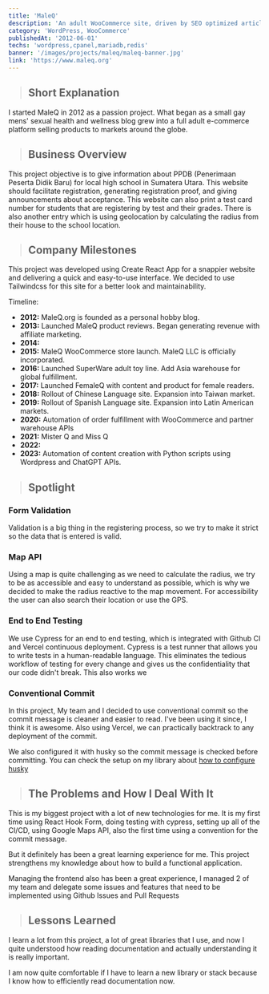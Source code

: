 ```yaml
---
title: 'MaleQ'
description: 'An adult WooCommerce site, driven by SEO optimized articles. Core content relating to gay mens wellness and sexual health.'
category: 'WordPress, WooCommerce'
publishedAt: '2012-06-01'
techs: 'wordpress,cpanel,mariadb,redis'
banner: '/images/projects/maleq/maleq-banner.jpg'
link: 'https://www.maleq.org'
---
```


> ## Short Explanation

I started MaleQ in 2012 as a passion project. What began as a small gay mens' sexual health and wellness blog grew into a full adult e-commerce platform selling products to markets around the globe.

> ## Business Overview

This project objective is to give information about PPDB (Penerimaan Peserta Didik Baru) for local high school in Sumatera Utara. This website should facilitate registration, generating registration proof, and giving announcements about acceptance. This website can also print a test card number for students that are registering by test and their grades. There is also another entry which is using geolocation by calculating the radius from their house to the school location.

> ## Company Milestones

This project was developed using Create React App for a snappier website and delivering a quick and easy-to-use interface. We decided to use Tailwindcss for this site for a better look and maintainability.

Timeline:

- **2012:** MaleQ.org is founded as a personal hobby blog.
- **2013:** Launched MaleQ product reviews. Began generating revenue with affiliate marketing.
- **2014:**
- **2015:** MaleQ WooCommerce store launch. MaleQ LLC is officially incorporated.
- **2016:** Launched SuperWare adult toy line. Add Asia warehouse for global fulfillment.
- **2017:** Launched FemaleQ with content and product for female readers.
- **2018:** Rollout of Chinese Language site. Expansion into Taiwan market.
- **2019:** Rollout of Spanish Language site. Expansion into Latin American markets.
- **2020:** Automation of order fulfillment with WooCommerce and partner warehouse APIs
- **2021:** Mister Q and Miss Q
- **2022:**
- **2023:** Automation of content creation with Python scripts using Wordpress and ChatGPT APIs.

<SplitImage>
  <Split>
    <CustomImg
      mdx
      className='!mb-0'
      publicId='/images/projects/maleq/prestasi-tesmandiri_zjaaer'
      alt='prestasi-tesmandiri'
      width={1440}
      height={2899}
    />
    <CustomImg
      mdx
      publicId='/images/projects/maleq/acceptance_tvjpmi'
      alt='acceptance'
      width={1280}
      height={908}
    />
  </Split>
  <Split>
    <CustomImg
      mdx
      className='!mb-0'
      publicId='/images/projects/maleq/zonasi_djqq65'
      alt='zonasi'
      width={1440}
      height={2537}
    />
    <CustomImg
      mdx
      publicId='/images/projects/maleq/not-accepted_gxl5qm'
      alt='not-accepted'
      width={1280}
      height={826}
    />
  </Split>
</SplitImage>

> ## Spotlight

### Form Validation

Validation is a big thing in the registering process, so we try to make it strict so the data that is entered is valid.

### Map API

Using a map is quite challenging as we need to calculate the radius, we try to be as accessible and easy to understand as possible, which is why we decided to make the radius reactive to the map movement. For accessibility the user can also search their location or use the GPS.

<LiteYouTubeEmbed
  id='ns5CZpU3yII'
  poster='maxresdefault'
  title='Map API'
  noCookie={true}
/>

### End to End Testing

We use Cypress for an end to end testing, which is integrated with Github CI and Vercel continuous deployment. Cypress is a test runner that allows you to write tests in a human-readable language. This eliminates the tedious workflow of testing for every change and gives us the confidentiality that our code didn't break. This also works we

<LiteYouTubeEmbed
  id='FX4XHrvWST8'
  poster='maxresdefault'
  title='End to end testing demo'
  noCookie={true}
/>

### Conventional Commit

In this project, My team and I decided to use conventional commit so the commit message is cleaner and easier to read. I've been using it since, I think it is awesome. Also using Vercel, we can practically backtrack to any deployment of the commit.

We also configured it with husky so the commit message is checked before committing. You can check the setup on my library about [how to configure husky](https:///images.com/library/husky-commitlint-prettier)

<CustomImg
  mdx
  publicId='/images/projects/maleq/conventional-commit_e8z1qa'
  alt='conventional-commit'
  width={1272}
  height={525}
/>

> ## The Problems and How I Deal With It

This is my biggest project with a lot of new technologies for me. It is my first time using React Hook Form, doing testing with cypress, setting up all of the CI/CD, using Google Maps API, also the first time using a convention for the commit message.

But it definitely has been a great learning experience for me. This project strengthens my knowledge about how to build a functional application.

Managing the frontend also has been a great experience, I managed 2 of my team and delegate some issues and features that need to be implemented using Github Issues and Pull Requests

> ## Lessons Learned

I learn a lot from this project, a lot of great libraries that I use, and now I quite understood how reading documentation and actually understanding it is really important.

I am now quite comfortable if I have to learn a new library or stack because I know how to efficiently read documentation now.
